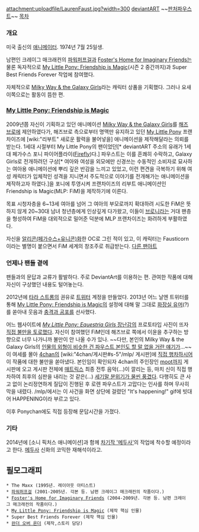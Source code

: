 attachment:uploadfile/LaurenFaust.jpg?width=300
[http://fyre-flye.deviantart.com/ deviantART]
~~[[판처파우스트]]~~
[[목차]]
=== 개요 ===
미국 출신의 [[애니메이터]]. 1974년 7월 25일생.

남편인 크레이그 매크래컨의 [[파워퍼프걸]]과 [[Foster's Home for Imaginary Friends]]는 물론 독자적으로 [[My Little Pony: Friendship is Magic]](시즌 2 중간까지)과 Super Best Friends Forever 작업에 참여했다.

자체적으로 [http://milkywayandthegalaxygirls.com/ Milky Way & the Galaxy Girls]라는 캐릭터 상품을 기획했다. 그러나 요새 이쪽으로는 활동이 뜸한 편.

=== [[My Little Pony: Friendship is Magic]] ===
2009년쯤 자신이 기획하고 있던 애니메이션 [http://milkywayandthegalaxygirls.com/ Milky Way & the Galaxy Girls]를 [[해즈브로]]에 제안하였다가, 해즈브로 측으로부터 명맥만 유지하고 있던 [[My Little Pony]] 프랜차이즈에 [wiki:"리부트" 새로운 활력을 불어넣을] 애니메이션을 제작해달라는 의뢰를 받는다. 1세대 시절부터 My Little Pony의 팬이었던[* deviantART 주소의 유래가 1세대 페가수스 포니 파이어플라이([http://mylittlewiki.org/wiki/Firefly Firefly])다.] 파우스트는 이를 흔쾌히 수락하고, Galaxy Girls로 전개하려던 구상[* 여아와 여성을 외모에만 신경쓰는 수동적인 소비자로 묘사하는 여아용 애니메이션에 뿌리 깊은 반감을 느끼고 있었고, 이런 편견을 극복하기 위해 여성 캐릭터가 입체적인 성격을 지니면서 주도적으로 이야기를 전개해가는 애니메이션을 제작하고자 하였다.]을 포니에 투영시켜 프랜차이즈의 리부트 애니메이션인 Friendship is Magic(MLP: FiM)을 제작하기에 이른다.

목표 시청자층을 6~13세 여아를 넘어 그 여아의 부모로까지 확대하려 시도한 FiM은 뜻하지 않게 20~30대 남녀 청년층에게 인상깊게 다가왔고, 이들이 [[브로니]]라는 거대 팬층을 형성하여 FiM을 대외적으로 밀어준 덕분에 MLP 프랜차이즈는 화려하게 부활하였다.

자신을 [http://fc09.deviantart.net/fs70/i/2011/272/3/4/faust_icorn_by_draikjack-d4b9l8k.png 알리콘(페가수스+유니콘)화]한 OC로 그린 적이 있고, 이 캐릭터는 Fausticorn이라는 별명이 붙으면서 FiM 세계의 창조주로 취급받는다. [http://fc03.deviantart.net/fs70/i/2013/104/1/f/lauren_fausticorn_by_rio_mccarthy-d61jj3w.png 다른 팬아트]

=== 언제나 팬들 곁에 ===
팬들과의 문답과 교류가 활발하다. 주로 DeviantArt를 이용하는 편. 관여한 작품에 대해 자신이 구상했던 내용도 털어놓는다.

2012년에 [[타라 스트롱]]의 권유로 [[트위터]] 계정을 만들었다. 2013년 어느 날엔 트위터를 통해 [[My Little Pony: Friendship is Magic]]의 설정에 대해 말 그대로 [[화장실 유머]](?)를 쏟아내 웃음과 [[충격과 공포]]를 선사했다.

어느 웹사이트에 [[My Little Pony: Equestria Girls 시리즈|''My Little Pony: Equestria Girls'' 장난감]]의 프로토타입 사진이 뜨자 [https://twitter.com/Fyre_flye/status/339163075146022912 직접 불만을 토로했다]. 자신이 참여했던 FiM인데 해즈브로 쪽에서 이윤을 추구하는 방향으로 너무 나가니까 불만이 안 나올 수가 있나. ~~다만, 본인의 Milky Way & the Galaxy Girls의 [http://peppersupreme.tumblr.com/post/51563795049/whoo-is-writing-laughingskeleton 인물의 외형이 비슷한 건 파우스트 본인도 할 말 없을 거란 얘기가]...~~ 이 여세를 몰아 [[4chan]]의 [wiki:"4chan/게시판#s-5"/mlp/ 게시판]에 [http://chanarchive.org/4chan/mlp/69877/ill-save-you-the-effort-of-checking-for-legitimacy-https-twitter-com-fyre_flye-status-339163075146022912 직접 행차하시어] 이 작품에 대한 불만을 쏟아냈다. 본인임이 확인되자 4chan의 주인장인 [[moot]]까지 게시판에 오고 게시판 전체에 [[매트릭스]] 최종 전투 음악(...)이 깔리는 등, 마치 신이 직접 행차하여 최후의 심판을 내리는 것 같은(...) [http://www.youtube.com/watch?v=QHDBvVg15Pc 세기말 분위기가 물씬 풍겼다]. 다행히도 큰 사고 없이 논리정연하게 질답이 진행된 후 로렌 파우스트가 고맙다는 인사를 하며 무사히 막을 내렸다. /mlp/에서는 이 사건을 화면 상단에 걸렸던 "It's happening!" gif에 빗대어 HAPPENING이라 부르고 있다.

이후 Ponychan에도 직접 등장해 문답시간을 가졌다.

=== 기타 ===
2014년에 [소니 픽처스 애니메이션]과 함께  [http://theslanted.com/2014/06/15442/sony-pictures-animation-confirms-next-film-medusa-lauren-faust-direct/  차기작 '메두사']의 작업에 착수할 예정이라고 한다. [[메두사]] 신화의 코믹한 재해석이라고.

== 필모그래피 == 
 * The Maxx (1995년. 레이아웃 아티스트)
 * [[파워퍼프걸]] (2001-2005년. 각본 등. 남편 크레이그 매크래컨의 작품이다.)
 * [[Foster's Home for Imaginary Friends]] (2004-2009년. 각본 등. 남편 크레이그 매크래컨의 작품이다.)
 * [[My Little Pony: Friendship is Magic]] (제작 핵심 인물)
 * Super Best Friends Forever (제작 핵심 인물)
 * [[완더 오버 욘더]] (제작,스토리 담당)

